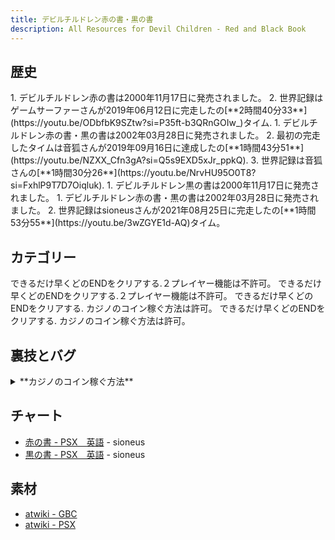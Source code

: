 ```yaml
---
title: デビルチルドレン赤の書・黒の書
description: All Resources for Devil Children - Red and Black Book
---
```




<DocsHero 
    content="デビルチルドレン赤の書・黒の書はデビルチルドレンの第一作品です。"
    srcUrl={psxCover}
    alt="Devil Children: Red/Black Book Box Cover"
/>

<LinkCard title="ランキング" href="https://www.speedrun.com/ja-JP/smtdcbbrb" description="投稿されたRTA動画を観るようにSpeedrun.comへ"/>

## 歴史
<Tabs>
    <TabItem label="赤の書 - GBC">
    <Steps>
        1. デビルチルドレン赤の書は2000年11月17日に発売されました。
    2. 世界記録はゲームサーファーさんが2019年06月12日に完走したの[**2時間40分33**](https://youtu.be/ODbfbK9SZtw?si=P35ft-b3QRnGOIw_)タイム.
    </Steps>
    </TabItem>
    <TabItem label="赤の書 - PS1">
    <Steps>
        1. デビルチルドレン赤の書・黒の書は2002年03月28日に発売されました。
        2. 最初の完走したタイムは音狐さんが2019年09月16日に達成したの[**1時間43分51**](https://youtu.be/NZXX_Cfn3gA?si=Q5s9EXD5xJr_ppkQ).
        3. 世界記録は音狐さんの[**1時間30分26**](https://youtu.be/NrvHU95O0T8?si=FxhlP9T7D7Oiqluk).
    </Steps>
    </TabItem>
    <TabItem label="黒の書 - GBC">
    <Steps>
        1. デビルチルドレン黒の書は2000年11月17日に発売されました。
    </Steps>
    </TabItem>
    <TabItem label="黒の書 - PS1">
    <Steps>
        1. デビルチルドレン赤の書・黒の書は2002年03月28日に発売されました。
        2. 世界記録はsioneusさんが2021年08月25日に完走したの[**1時間53分55**](https://youtu.be/3wZGYE1d-AQ)タイム。
    </Steps>
    </TabItem>
</Tabs>

## カテゴリー
<CardGrid>
    <Card title="赤の書(GBC)">できるだけ早くどのENDをクリアする.２プレイヤー機能は不許可。</Card>
    <Card title="黒の書(GBC">できるだけ早くどのENDをクリアする.２プレイヤー機能は不許可。</Card>
    <Card title="赤の書(PSX)">できるだけ早くどのENDをクリアする. カジノのコイン稼ぐ方法は許可。</Card>
    <Card title="黒の書(PSX)">できるだけ早くどのENDをクリアする. カジノのコイン稼ぐ方法は許可。</Card>
</CardGrid>

## 裏技とバグ
<details>
<summary>**カジノのコイン稼ぐ方法**</summary>
ビッグ・アンド・スモールの窓口の前にセーブしリロードしたらいつも同じ結果になります。
勝利結果は：
・スモール、スモール、ビッグ、ビッグ、スモール、ビッグ、ビッグ、ビッグ、スモール、ビッグ、スモール、スモール、ビッグ
</details>

## チャート
- [赤の書 - PSX　英語](https://sioneus.me/notes/red) - sioneus
- [黒の書 - PSX　英語](https://sioneus.me/notes/black) - sioneus

## 素材
- [atwiki - GBC](https://w.atwiki.jp/devilchildren_br/pages/8.html)
- [atwiki - PSX](https://w.atwiki.jp/devilchildren_br/pages/343.html) 